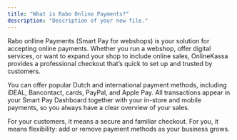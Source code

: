 ```yaml
---
title: "What is Rabo Online Payments?"
description: "Description of your new file."
---
```


Rabo onlline Payments (Smart Pay for webshops) is your solution for accepting online payments. Whether you run a webshop, offer digital services, or want to expand your shop to include online sales, OnlineKassa provides a professional checkout that’s quick to set up and trusted by customers.

You can offer popular Dutch and international payment methods, including iDEAL, Bancontact, cards, PayPal, and Apple Pay. All transactions appear in your Smart Pay Dashboard together with your in-store and mobile payments, so you always have a clear overview of your sales.

For your customers, it means a secure and familiar checkout. For you, it means flexibility: add or remove payment methods as your business grows.